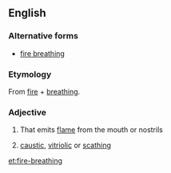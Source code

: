 ==English==

===Alternative forms===
* [[fire breathing]]

===Etymology===
From [[fire]] + [[breathing]].

===Adjective===
{{en-adj|-}}

# {{context|of a fabled animal|such as a dragon}} That emits [[flame]] from the mouth or nostrils
# {{idiomatic}} [[caustic]], [[vitriolic]] or [[scathing]]

[[et:fire-breathing]]